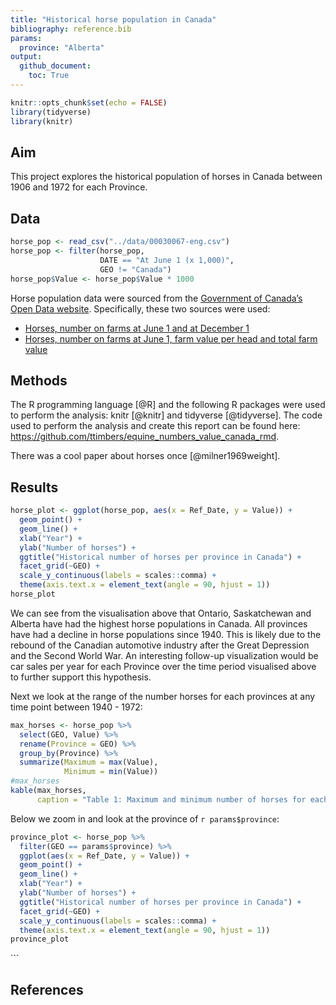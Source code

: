 ```yaml
---
title: "Historical horse population in Canada"
bibliography: reference.bib
params:
  province: "Alberta"
output: 
  github_document:
    toc: True
---
```


```r
knitr::opts_chunk$set(echo = FALSE)
library(tidyverse)
library(knitr)
```

## Aim

This project explores the historical population of horses in Canada between 1906 and 1972 for each Province.

## Data

```r
horse_pop <- read_csv("../data/00030067-eng.csv")
horse_pop <- filter(horse_pop,
                    DATE == "At June 1 (x 1,000)",
                    GEO != "Canada")
horse_pop$Value <- horse_pop$Value * 1000
```

Horse population data were sourced from the [Government of Canada's Open Data website](http://open.canada.ca/en/open-data). Specifically, these two sources were used:

-   [Horses, number on farms at June 1 and at December 1](http://open.canada.ca/data/en/dataset/43b3a9b3-3842-45e7-8bc8-c4c27b9462ab)
-   [Horses, number on farms at June 1, farm value per head and total farm value](http://open.canada.ca/data/en/dataset/b374f60b-9580-44dc-83f6-c0a850c15f30)

## Methods

The R programming language [\@R] and the following R packages were used to perform the analysis: knitr [\@knitr] and tidyverse [\@tidyverse]. The code used to perform the analysis and create this report can be found here: <https://github.com/ttimbers/equine_numbers_value_canada_rmd>.

There was a cool paper about horses once [@milner1969weight].

## Results

```r
horse_plot <- ggplot(horse_pop, aes(x = Ref_Date, y = Value)) +
  geom_point() +
  geom_line() +
  xlab("Year") +
  ylab("Number of horses") +
  ggtitle("Historical number of horses per province in Canada") +
  facet_grid(~GEO) +
  scale_y_continuous(labels = scales::comma) +
  theme(axis.text.x = element_text(angle = 90, hjust = 1))
horse_plot
```

We can see from the visualisation above that Ontario, Saskatchewan and Alberta have had the highest horse populations in Canada. All provinces have had a decline in horse populations since 1940. This is likely due to the rebound of the Canadian automotive industry after the Great Depression and the Second World War. An interesting follow-up visualization would be car sales per year for each Province over the time period visualised above to further support this hypothesis.

Next we look at the range of the number horses for each provinces at any time point between 1940 - 1972:

```r
max_horses <- horse_pop %>% 
  select(GEO, Value) %>% 
  rename(Province = GEO) %>% 
  group_by(Province) %>% 
  summarize(Maximum = max(Value),
            Minimum = min(Value))
#max_horses
kable(max_horses,
      caption = "Table 1: Maximum and minimum number of horses for each province between 1940 - 1972")
```

Below we zoom in and look at the province of `r params$province`:

```r
province_plot <- horse_pop %>% 
  filter(GEO == params$province) %>% 
  ggplot(aes(x = Ref_Date, y = Value)) +
  geom_point() +
  geom_line() +
  xlab("Year") +
  ylab("Number of horses") +
  ggtitle("Historical number of horses per province in Canada") +
  facet_grid(~GEO) +
  scale_y_continuous(labels = scales::comma) +
  theme(axis.text.x = element_text(angle = 90, hjust = 1))
province_plot
```
```

## References